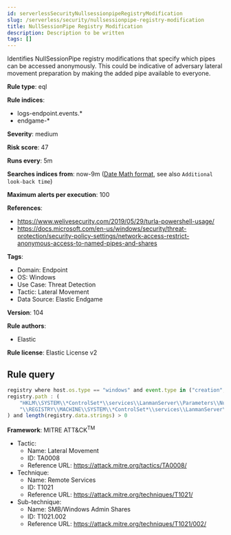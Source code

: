 ```yaml
---
id: serverlessSecurityNullsessionpipeRegistryModification
slug: /serverless/security/nullsessionpipe-registry-modification
title: NullSessionPipe Registry Modification
description: Description to be written
tags: []
---
```


<div id="nullsessionpipe-registry-modification"></div>

Identifies NullSessionPipe registry modifications that specify which pipes can be accessed anonymously. This could be indicative of adversary lateral movement preparation by making the added pipe available to everyone.

**Rule type**: eql

**Rule indices**: 

* logs-endpoint.events.*
* endgame-*

**Severity**: medium

**Risk score**: 47

**Runs every**: 5m

**Searches indices from**: now-9m ([Date Math format](((ref))/common-options.html#date-math), see also <DocLink id="serverlessSecurityRulesUiCreate" section="set-the-rules-schedule">`Additional look-back time`</DocLink>)

**Maximum alerts per execution**: 100

**References**: 

* https://www.welivesecurity.com/2019/05/29/turla-powershell-usage/
* https://docs.microsoft.com/en-us/windows/security/threat-protection/security-policy-settings/network-access-restrict-anonymous-access-to-named-pipes-and-shares

**Tags**: 

* Domain: Endpoint
* OS: Windows
* Use Case: Threat Detection
* Tactic: Lateral Movement
* Data Source: Elastic Endgame

**Version**: 104

**Rule authors**: 

* Elastic

**Rule license**: Elastic License v2

## Rule query

```js
registry where host.os.type == "windows" and event.type in ("creation", "change") and
registry.path : (
    "HKLM\\SYSTEM\\*ControlSet*\\services\\LanmanServer\\Parameters\\NullSessionPipes",
    "\\REGISTRY\\MACHINE\\SYSTEM\\*ControlSet*\\services\\LanmanServer\\Parameters\\NullSessionPipes"
) and length(registry.data.strings) > 0

```

**Framework**: MITRE ATT&CK<sup>TM</sup>

* Tactic:
    * Name: Lateral Movement
    * ID: TA0008
    * Reference URL: https://attack.mitre.org/tactics/TA0008/
* Technique:
    * Name: Remote Services
    * ID: T1021
    * Reference URL: https://attack.mitre.org/techniques/T1021/
* Sub-technique:
    * Name: SMB/Windows Admin Shares
    * ID: T1021.002
    * Reference URL: https://attack.mitre.org/techniques/T1021/002/

